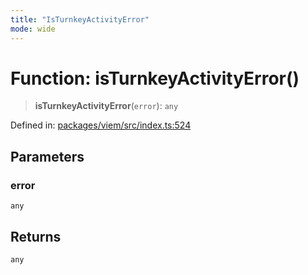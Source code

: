 ```yaml
---
title: "IsTurnkeyActivityError"
mode: wide
---
```

  
# Function: isTurnkeyActivityError()

> **isTurnkeyActivityError**(`error`): `any`

Defined in: [packages/viem/src/index.ts:524](https://github.com/tkhq/sdk/blob/94193410cf3571aa019a0b9408107eeb43e39e16/packages/viem/src/index.ts#L524)

## Parameters

### error

`any`

## Returns

`any`
